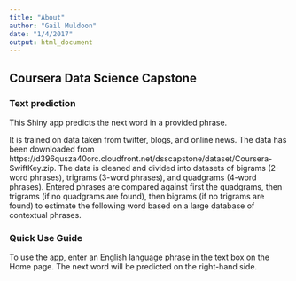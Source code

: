```yaml
---
title: "About"
author: "Gail Muldoon"
date: "1/4/2017"
output: html_document
---
```



## Coursera Data Science Capstone
### Text prediction

This Shiny app predicts the next word in a provided phrase. 

It is trained on data taken from twitter, blogs, and online news. The data has been downloaded from https://d396qusza40orc.cloudfront.net/dsscapstone/dataset/Coursera-SwiftKey.zip. The data is cleaned and divided into datasets of bigrams (2-word phrases), trigrams (3-word phrases), and quadgrams (4-word phrases). Entered phrases are compared against first the quadgrams, then trigrams (if no quadgrams are found), then bigrams (if no trigrams are found) to estimate the following word based on a large database of contextual phrases. 

### Quick Use Guide

To use the app, enter an English language phrase in the text box on the Home page. The next word will be predicted on the right-hand side.
